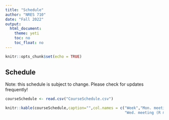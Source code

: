 ```yaml
---
title: "Schedule"
author: "NRES 710"
date: "Fall 2022"
output: 
  html_document: 
    theme: yeti
    toc: no
    toc_float: no
---
```


```r
knitr::opts_chunk$set(echo = TRUE)
```

## Schedule

Note: this schedule is subject to change. Please check for updates frequently!

```r
courseSchedule <- read.csv("CourseSchedule.csv")

```

```r
knitr::kable(courseSchedule,caption="",col.names = c("Week","Mon. meeting",
                                                     "Wed. meeting (R mini-lab)","Homework","Readings"))

```

